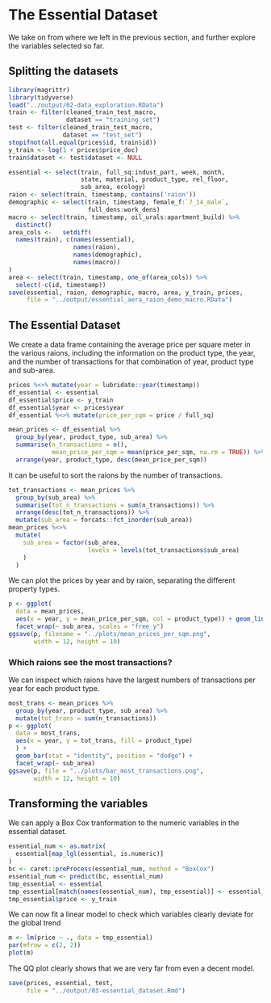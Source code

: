 # The Essential Dataset

We take on from where we left in the previous section, and further explore the variables selected so far.

## Splitting the datasets

```r
library(magrittr)
library(tidyverse)
load("../output/02-data_exploration.RData")
train <- filter(cleaned_train_test_macro, 
                dataset == "training_set")
test <- filter(cleaned_train_test_macro, 
               dataset == "test_set")
stopifnot(all.equal(prices$id, train$id))
y_train <- log(1 + prices$price_doc)
train$dataset <- test$dataset <- NULL
```

```r
essential <- select(train, full_sq:indust_part, week, month, 
                    state, material, product_type, rel_floor,
                    sub_area, ecology)
raion <- select(train, timestamp, contains('raion'))
demographic <- select(train, timestamp, female_f:`7_14_male`, 
                      full_dens:work_dens)
macro <- select(train, timestamp, oil_urals:apartment_build) %>%
  distinct()
area_cols <-   setdiff(
  names(train), c(names(essential), 
                  names(raion), 
                  names(demographic), 
                  names(macro))
)
area <- select(train, timestamp, one_of(area_cols)) %>%
  select(-c(id, timestamp))
save(essential, raion, demographic, macro, area, y_train, prices,
     file = "../output/essential_aera_raion_demo_macro.RData")
```

## The Essential Dataset

We create a data frame containing the average price per square meter in the various raions, including the information on the product type, the year, and the number of transactions for that combination of year, product type and sub-area.

```r
prices %<>% mutate(year = lubridate::year(timestamp))
df_essential <- essential
df_essential$price <- y_train
df_essential$year <- prices$year
df_essential %<>% mutate(price_per_sqm = price / full_sq)

mean_prices <- df_essential %>%
  group_by(year, product_type, sub_area) %>% 
  summarise(n_transactions = n(), 
            mean_price_per_sqm = mean(price_per_sqm, na.rm = TRUE)) %>%
  arrange(year, product_type, desc(mean_price_per_sqm))
```

It can be useful to sort the raions by the number of transactions.

```r
tot_transactions <- mean_prices %>% 
  group_by(sub_area) %>%
  summarise(tot_n_transactions = sum(n_transactions)) %>%
  arrange(desc(tot_n_transactions)) %>%
  mutate(sub_area = forcats::fct_inorder(sub_area))
mean_prices %<>% 
  mutate(
    sub_area = factor(sub_area, 
                      levels = levels(tot_transactions$sub_area)
    )
  )
```

We can plot the prices by year and by raion, separating the different property types.

```r
p <- ggplot(
  data = mean_prices, 
  aes(x = year, y = mean_price_per_sqm, col = product_type)) + geom_line() +
  facet_wrap(~ sub_area, scales = "free_y")
ggsave(p, filename = "../plots/mean_prices_per_sqm.png",
       width = 12, height = 10)
```

### Which raions see the most transactions?

We can inspect which raions have the largest numbers of transactions per year for each product type.

```r
most_trans <- mean_prices %>%
  group_by(year, product_type, sub_area) %>%
  mutate(tot_trans = sum(n_transactions))
p <- ggplot(
  data = most_trans, 
  aes(x = year, y = tot_trans, fill = product_type)
  ) +
  geom_bar(stat = "identity", position = "dodge") + 
  facet_wrap(~ sub_area)
ggsave(p, file = "../plots/bar_most_transactions.png",
       width = 12, height = 10)
```

## Transforming the variables

We can apply a Box Cox tranformation to the numeric variables in the essential dataset.

```r
essential_num <- as.matrix(
  essential[map_lgl(essential, is.numeric)]
)
bc <- caret::preProcess(essential_num, method = "BoxCox")
essential_num <- predict(bc, essential_num)
tmp_essential <- essential
tmp_essential[match(names(essential_num), tmp_essential)] <- essential_num
tmp_essential$price <- y_train
```

We can now fit a linear model to check which variables clearly deviate for the global trend

```r
m <- lm(price ~ ., data = tmp_essential)
par(mfrow = c(2, 2))
plot(m)
```

The QQ plot clearly shows that we are very far from even a decent model.

```r
save(prices, essential, test,
     file = "../output/03-essential_dataset.Rmd")
```


